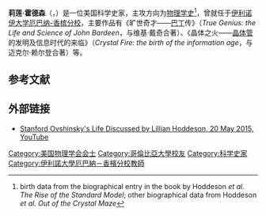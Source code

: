 '''莉莲·霍德森'''（{{lang-en|Lillian Hartman Hoddeson}}，{{bd|1940年|12月20日|}}）是一位美国科学史家，主攻方向为[[物理学史|物理学史]]<ref>birth data from the biographical entry in the book by Hoddeson ''et al.'' ''The Rise of the Standard Model''; other biographical data from Hoddeson ''et al.'' ''Out of the Crystal Maze''</ref>，曾就任于[[伊利诺伊大学厄巴纳-香槟分校|伊利诺伊大学厄巴纳-香槟分校]]，主要作品有《旷世奇才——[[约翰·巴丁|巴丁]]传》（''True Genius: the Life and Science of John Bardeen''，与维基·戴奇合著）、《晶体之火——[[晶体管|晶体管]]的发明及信息时代的来临》（''Crystal Fire: the birth of the information age''，与迈克尔·赖尔登合著）等。

== 参考文献 ==
{{reflist}}

== 外部链接 ==
*[https://www.youtube.com/watch?v=NfR2UQTnGtU Stanford Ovshinsky's Life Discussed by Lillian Hoddeson, 20 May 2015, YouTube]

{{authority control}}

{{DEFAULTSORT:Hoddeson, Lillian}}

[[Category:美国物理学会会士|Category:美国物理学会会士]]
[[Category:哥倫比亞大學校友|Category:哥倫比亞大學校友]]
[[Category:科学史家|Category:科学史家]]
[[Category:伊利諾大學厄巴納－香檳分校教師|Category:伊利諾大學厄巴納－香檳分校教師]]